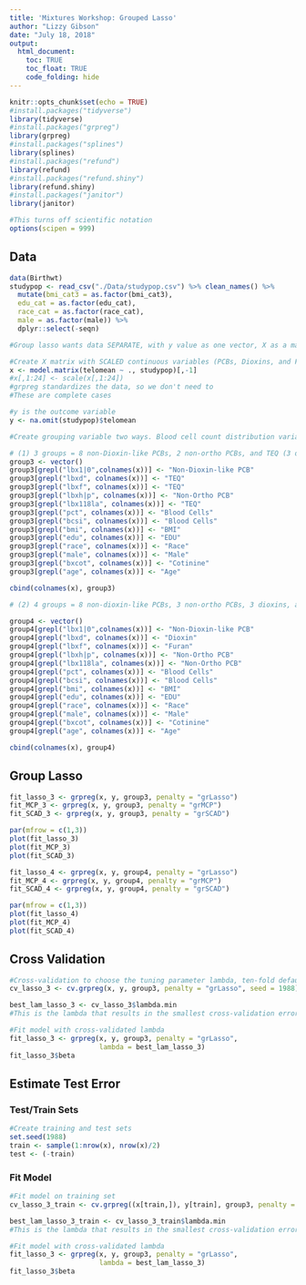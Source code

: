 ```yaml
---
title: 'Mixtures Workshop: Grouped Lasso'
author: "Lizzy Gibson"
date: "July 18, 2018"
output: 
  html_document:
    toc: TRUE
    toc_float: TRUE
    code_folding: hide
---
```


```r
knitr::opts_chunk$set(echo = TRUE)
#install.packages("tidyverse")
library(tidyverse)
#install.packages("grpreg")
library(grpreg)
#install.packages("splines")
library(splines)
#install.packages("refund")
library(refund)
#install.packages("refund.shiny")
library(refund.shiny)
#install.packages("janitor")
library(janitor)

#This turns off scientific notation
options(scipen = 999)
```

## Data

```r
data(Birthwt)
studypop <- read_csv("./Data/studypop.csv") %>% clean_names() %>% 
  mutate(bmi_cat3 = as.factor(bmi_cat3),
  edu_cat = as.factor(edu_cat),
  race_cat = as.factor(race_cat),
  male = as.factor(male)) %>% 
  dplyr::select(-seqn)

#Group lasso wants data SEPARATE, with y value as one vector, X as a matrix of predictors (numeric values, categorical variables must be changed to 0/1 dummy variables), and grouping variable as a factor vector.

#Create X matrix with SCALED continuous variables (PCBs, Dioxins, and Furans) and dummy variables for categorical.
x <- model.matrix(telomean ~ ., studypop)[,-1]
#x[,1:24] <- scale(x[,1:24])
#grpreg standardizes the data, so we don't need to
#These are complete cases

#y is the outcome variable
y <- na.omit(studypop)$telomean

#Create grouping variable two ways. Blood cell count distribution variables always grouped together. Dummy variables for categorical variables always grouped together. Group must be a FACTOR. 

# (1) 3 groups = 8 non-Dioxin-like PCBs, 2 non-ortho PCBs, and TEQ (3 dioxins, 4 furans, 1 mono-ortho (Dioxin-like) PCBs). 
group3 <- vector()
group3[grepl("lbx1|0",colnames(x))] <- "Non-Dioxin-like PCB"
group3[grepl("lbxd", colnames(x))] <- "TEQ"
group3[grepl("lbxf", colnames(x))] <- "TEQ"
group3[grepl("lbxh|p", colnames(x))] <- "Non-Ortho PCB"
group3[grepl("lbx118la", colnames(x))] <- "TEQ"
group3[grepl("pct", colnames(x))] <- "Blood Cells"
group3[grepl("bcsi", colnames(x))] <- "Blood Cells"
group3[grepl("bmi", colnames(x))] <- "BMI"
group3[grepl("edu", colnames(x))] <- "EDU"
group3[grepl("race", colnames(x))] <- "Race"
group3[grepl("male", colnames(x))] <- "Male"
group3[grepl("bxcot", colnames(x))] <- "Cotinine"
group3[grepl("age", colnames(x))] <- "Age"

cbind(colnames(x), group3)

# (2) 4 groups = 8 non-dioxin-like PCBs, 3 non-ortho PCBs, 3 dioxins, and 4 furans.

group4 <- vector()
group4[grepl("lbx1|0",colnames(x))] <- "Non-Dioxin-like PCB"
group4[grepl("lbxd", colnames(x))] <- "Dioxin"
group4[grepl("lbxf", colnames(x))] <- "Furan"
group4[grepl("lbxh|p", colnames(x))] <- "Non-Ortho PCB"
group4[grepl("lbx118la", colnames(x))] <- "Non-Ortho PCB"
group4[grepl("pct", colnames(x))] <- "Blood Cells"
group4[grepl("bcsi", colnames(x))] <- "Blood Cells"
group4[grepl("bmi", colnames(x))] <- "BMI"
group4[grepl("edu", colnames(x))] <- "EDU"
group4[grepl("race", colnames(x))] <- "Race"
group4[grepl("male", colnames(x))] <- "Male"
group4[grepl("bxcot", colnames(x))] <- "Cotinine"
group4[grepl("age", colnames(x))] <- "Age"

cbind(colnames(x), group4)
```

## Group Lasso

```r
fit_lasso_3 <- grpreg(x, y, group3, penalty = "grLasso")
fit_MCP_3 <- grpreg(x, y, group3, penalty = "grMCP")
fit_SCAD_3 <- grpreg(x, y, group3, penalty = "grSCAD")

par(mfrow = c(1,3))
plot(fit_lasso_3)
plot(fit_MCP_3)
plot(fit_SCAD_3)

fit_lasso_4 <- grpreg(x, y, group4, penalty = "grLasso")
fit_MCP_4 <- grpreg(x, y, group4, penalty = "grMCP")
fit_SCAD_4 <- grpreg(x, y, group4, penalty = "grSCAD")

par(mfrow = c(1,3))
plot(fit_lasso_4)
plot(fit_MCP_4)
plot(fit_SCAD_4)
```

## Cross Validation

```r
#Cross-validation to choose the tuning parameter lambda, ten-fold default
cv_lasso_3 <- cv.grpreg(x, y, group3, penalty = "grLasso", seed = 1988)

best_lam_lasso_3 <- cv_lasso_3$lambda.min
#This is the lambda that results in the smallest cross-validation error

#Fit model with cross-validated lambda
fit_lasso_3 <- grpreg(x, y, group3, penalty = "grLasso", 
                      lambda = best_lam_lasso_3)
fit_lasso_3$beta
```

## Estimate Test Error

### Test/Train Sets

```r
#Create training and test sets
set.seed(1988)
train <- sample(1:nrow(x), nrow(x)/2)
test <- (-train)
```

### Fit Model

```r
#Fit model on training set
cv_lasso_3_train <- cv.grpreg((x[train,]), y[train], group3, penalty = "grLasso", seed = 1988)

best_lam_lasso_3_train <- cv_lasso_3_train$lambda.min
#This is the lambda that results in the smallest cross-validation error in the TRAINING set

#Fit model with cross-validated lambda
fit_lasso_3 <- grpreg(x, y, group3, penalty = "grLasso", 
                      lambda = best_lam_lasso_3)
fit_lasso_3$beta
```